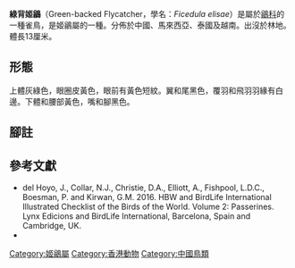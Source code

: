 {{Speciesbox
| name = 綠背姬鶲
| fossil_range = 
| image = 
| image_width = 300px
| image_caption = 
| status = LC
| status_system = iucn3.1
| status_ref = <ref>BirdLife International. 2016. Ficedula elisae. The IUCN Red List of Threatened Species 2016: e.T103769400A104316829. http://dx.doi.org/10.2305/IUCN.UK.2016-3.RLTS.T103769400A104316829.en {{en}}</ref>
| genus = Ficedula
| species = elisae
| authority = (Weigold, 1922)
| range_map = FicedulaZanthopygiaMap.svg
| range_map_caption = {{Legend|#22C414|綠背姬鶲繁殖期的分佈範圍|border=1px solid #aaa}}
| subdivision_ranks = 亞種
| subdivision = 
| synonyms = 
* ''Muscicapa elisae''
* ''F. narcissina elisae''
* ''F. beijingnica''
}}

'''綠背姬鶲'''（Green-backed Flycatcher，學名：''Ficedula elisae''）是屬於[[鶲科|鶲科]]的一種雀鳥，是姬鶲屬的一種。分佈於中國、馬來西亞、泰國及越南。出沒於林地。體長13厘米。

== 形態 ==
上體灰綠色，眼圈皮黃色，眼前有黃色短紋。翼和尾黑色，覆羽和飛羽羽緣有白邊。下體和腰部黃色，嘴和腳黑色。

== 腳註 ==
<references/>

== 參考文獻 ==
{{Commons category|Ficedula elisae}}
{{Wikispecies|Ficedula elisae}}
* del Hoyo, J., Collar, N.J., Christie, D.A., Elliott, A., Fishpool, L.D.C., Boesman, P. and Kirwan, G.M. 2016. HBW and BirdLife International Illustrated Checklist of the Birds of the World. Volume 2: Passerines. Lynx Edicions and BirdLife International, Barcelona, Spain and Cambridge, UK.
* {{Cite book | author = 香港觀鳥會有限公司 | title = 香港鳥類圖鑑（增訂版） | url = https://archive.org/details/xianggangniaolei0000unse | publisher = 萬里機構・萬里書店 | date = 2010-09 | ISBN = 9789621443564}}
{{Taxonbar|from=Q12257865}}

[[Category:姬鶲屬|Category:姬鶲屬]]
[[Category:香港動物|Category:香港動物]]
[[Category:中國鳥類|Category:中國鳥類]]